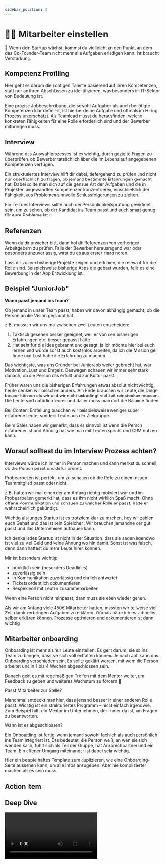 ```yaml
---
sidebar_position: 4
---
```


# ✍🏻 Mitarbeiter einstellen

<Callout>
  📍 Wenn dein Startup wächst, kommst du vielleicht an den Punkt, an dem das Co-Founder-Team nicht mehr alle Aufgaben erledigen kann: Ihr braucht Verstärkung.
</Callout>

## Kompetenz Profiling

Hier geht es darum die richtigen Talente basierend auf ihren Kompetenzen, statt nur an ihren Abschlüssen zu identifizieren, was besonders im IT-Sektor von Bedeutung ist.

Eine präzise Jobbeschreibung, die sowohl Aufgaben als auch benötigte Kompetenzen klar definiert, ist hierbei deine Aufgabe und oftmals im Hiring Prozess unterschätzt. Als Teamlead musst du herausfinden, welche konkreten Fähigkeiten für eine Rolle erforderlich sind und der Bewerber mitbringen muss.

## Interview

Während des Auswahlprozesses ist es wichtig, durch gezielte Fragen zu überprüfen, ob Bewerber tatsächlich über die im Lebenslauf angegebenen Kompetenzen verfügen.

Ein strukturiertes Interview hilft dir dabei, tiefergehend zu prüfen und nicht nur oberflächlich zu fragen, ob jemand bestimmte Erfahrungen gemacht hat. Dabei sollte man sich auf die genaue Art der Aufgaben und die in Projekten angewandten Kompetenzen konzentrieren, einschließlich der Fähigkeit, aus Problemen sinnvolle Schlussfolgerungen zu ziehen.

Ein Teil des Interviews sollte auch der Persönlichkeitsprüfung gewidmet sein, um zu sehen, ob der Kandidat ins Team passt und auch smart genug für eure Probleme ist 💡

## Referenzen

Wenn du dir unsicher bist, dann hol dir Referenzen von vorherigen Arbeitgebern zu prüfen.
Falls der Bewerber herausragend war oder besonders unzuverlässig, wirst du es aus erster Hand hören.

Lass dir zudem bisherige Projekte zeigen und erklären, die relevant für die Rolle sind. Beispielsweise bisherige Apps die gebaut wurden, falls es eine Bewerbung in der App Entwicklung ist.

## Beispiel "JuniorJob"

<ImageFloat
  text="Celina & Bersa haben mehrere Mitarbeiter eingestellt"
  source="https://cdn.prod.www.spiegel.de/stories/88464/assets/3/f-img_7658-57331708347243672.jpeg?t=1708616867000&t=1708616867000"
/>

**Wann passt jemand ins Team?**

Ob jemand in unser Team passt, haben wir davon abhängig gemacht, ob die Person an die Vision geglaubt hat.

z.B. mussten wir uns mal zwischen zwei Leuten entscheiden:

1. Taktisch gesehen besser geeignet, weil er von den bisherigen Erfahrungen etc. besser gepasst hätte
2. Hat sehr für die Idee gebrannt und gesagt, ja ich möchte hier bei euch lernen und würde sonst auch kostenlos arbeiten, da ich die Mission geil finde und Lust habe die Erfahrung zu machen.

Das wichtigste, was uns Gründer bei JuniorJob weiter gebracht hat, war Motivation, Lust und Ehrgeiz. Deswegen schauen wir immer sehr stark danach, ob die Person das erfüllt und zur Kultur passt.

Früher waren uns die bisherigen Erfahrungen etwas absolut nicht wichtig, heute denken wir bisschen anders. Am Ende brauchen wir Leute, die Dinge besser können als wir und wir nicht unbedingt viel Zeit reinstecken müssen. Die Leute sind natürlich teurer und daher muss man dort die Balance finden.

Bei Content Erstellung brauchen wir beispielsweise weniger super erfahrene Leute, sondern Leute aus der Zielgruppe.

Beim Sales haben wir gemerkt, dass es sinnvoll ist wenn die Person erfahrener ist und Ahnung hat wie man mit Leuten spricht und CRM nutzen kann.

## Worauf solltest du im Interview Prozess achten?

Interviews würde ich immer in Person machen und dann merkst du schnell, ob die Person passt und dafür brennt.

Probearbeiten ist perfekt, um zu schauen ob die Rolle zu einem neuen Teammitglied passt oder nicht.

z.B. hatten wir mal einen der am Anfang richtig motiviert war und im Probearbeiten gemerkt hat, dass es ihm nicht wirklich Spaß macht. Ohne offene Kommunikation und schauen zu welcher Rolle er passt, hätte er wahrscheinlich gekündigt.

Wichtig als junges Startup ist es trotzdem klar zu machen, hey wir zahlen euch Gehalt und das ist kein Spielchen. Wir brauchen jemandne der gut passt und das Unternehmen aufbauen kann.

Ich denke jedes Startup ist nicht in der Situation, dass sie sagen irgendwo ist viel zu viel Geld und keine Ahnung wo hin damit. Sonst ist was falsch, denn dann hättest du mehr Leute hiren können.

Mir ist besonders wichtig:

- pünktlich sein
  (besonders Deadlines)
- zuverlässig sein
- in Kommunikation zuverlässig und ehrlich antwortet
- Tickets ordentlich dokumentieren
- Respektvoll mit Leuten zusammenarbeiten

Wenn eine Person nicht reinpasst, dann muss sie eben wieder gehen.

Als wir am Anfang viele 450€ Mitarbeiter hatten, mussten wir teilweise viel Zeit damit verbringen Aufgaben zu erklären. Oftmals hätte ich es schneller selber erklären können. Prozesse optimieren und dokumentieren ist dann wichtig

## Mitarbeiter onboarding

Onboarding ist mehr als nur Leute einstellen. Es geht darum, sie so ins Team zu bringen, dass sie sich voll entfalten können. Je nach Job kann das Onboarding verschieden sein. Es sollte geklärt werden, mit wem die Person arbeitet und in 1 bis 4 Wochen abgeschlossen sein.

Danach geht es mit regelmäßigen Treffen mit dem Mentor weiter, um Feedback zu geben und weiteres Wachstum zu fördern 🙌

Passt Mitarbeiter zur Stelle?

Manchmal entdeckt man hier, dass jemand besser in einer anderen Rolle passt. Wichtig ist ein strukturiertes Programm – nicht einfach irgendwie. Zum Beispiel hilft ein Mentor im Unternehmen, der immer da ist, um Fragen zu beantworten.

Wann ist es abgeschlossen?

Ein Onboarding ist fertig, wenn jemand sowohl fachlich als auch persönlich ins Team integriert ist. Das bedeutet, die Person weiß, an wen sie sich wenden kann, fühlt sich als Teil der Gruppe, hat Ansprechpartner und ein Team. Ein offener Umgang miteinander ist dabei sehr wichtig.

Hier ein beispielhaftes Template zum duplizieren, wie eine Onboarding-Seite aussehen kann, um alle Infos anzugeben. Aber nie komplizierter machen als es sein muss.

## Action Item

<Tooltipp
  toolName="Role Expectation Template"
  toolDescription="Fülle es aus, um dir klar zu werden welche Rollen du brauchst"
  toolSource="https://www.notion.so/Role-expectations-b42c1852b5594e9b9af2f76a933c965c?pvs=4"
  buttonText="Zum Template"
/>

## Deep Dive

<Grid>
  <Video sourceId="V-MhQ7QlFTA" />
  <Video sourceId="mw8you5AuNY" />
  <Video sourceId="mw8you5AuNY" />
  <Video sourceId="mw8you5AuNY" />
</Grid>
